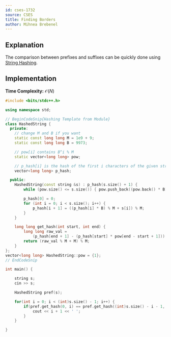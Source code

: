 ```yaml
---
id: cses-1732
source: CSES
title: Finding Borders
author: Mihnea Brebenel
---
```


## Explanation

The comparison between prefixes and suffixes can be quickly done using [String Hashing](https://usaco.guide/gold/hashing#string-hashing).

## Implementation

**Time Complexity:** $\mathcal{O}(N)$

<LanguageSection>
<CPPSection>

```cpp 
#include <bits/stdc++.h>

using namespace std;

// BeginCodeSnip{Hashing Template from Module}
class HashedString {
  private:
	// change M and B if you want
	static const long long M = 1e9 + 9;
	static const long long B = 9973;

	// pow[i] contains B^i % M
	static vector<long long> pow;

	// p_hash[i] is the hash of the first i characters of the given string
	vector<long long> p_hash;

  public:
	HashedString(const string &s) : p_hash(s.size() + 1) {
		while (pow.size() <= s.size()) { pow.push_back((pow.back() * B) % M); }

		p_hash[0] = 0;
		for (int i = 0; i < s.size(); i++) {
			p_hash[i + 1] = ((p_hash[i] * B) % M + s[i]) % M;
		}
	}

	long long get_hash(int start, int end) {
		long long raw_val =
		    (p_hash[end + 1] - (p_hash[start] * pow[end - start + 1]));
		return (raw_val % M + M) % M;
	}
};
vector<long long> HashedString::pow = {1};
// EndCodeSnip

int main() { 

    string s;
    cin >> s;

    HashedString pref(s);

    for(int i = 0; i < (int)s.size() - 1; i++) {
        if(pref.get_hash(0, i) == pref.get_hash((int)s.size() - i - 1, (int)s.size() - 1)) {
            cout << i + 1 << ' ';
        }
    }

}

```

</CPPSection>
</LanguageSection>